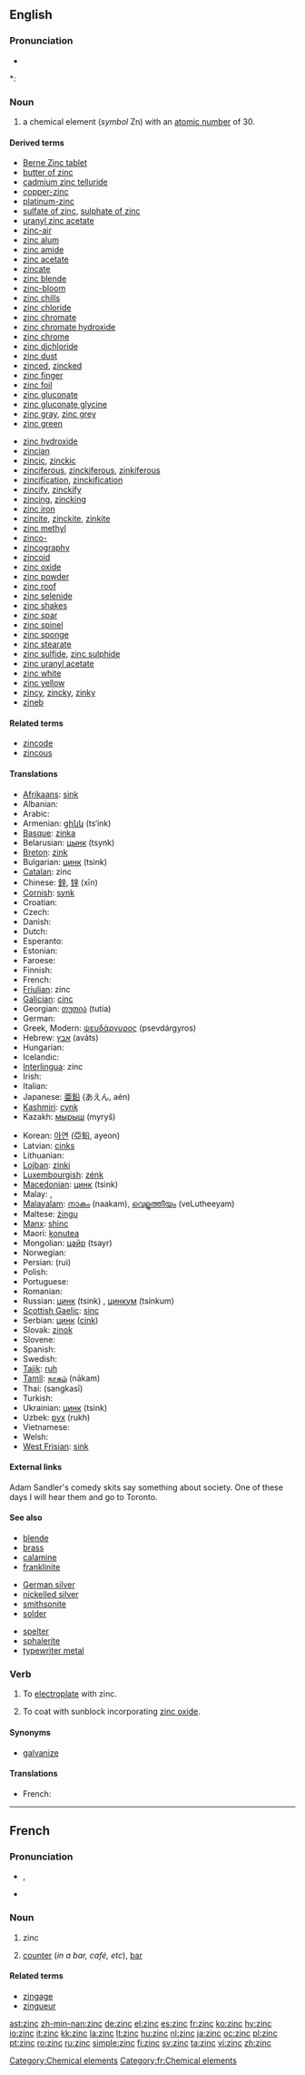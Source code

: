 ==English==
{{elements|Zn|copper|Cu|gallium|Ga}}

===Pronunciation===
* {{audio|en-us-zinc.ogg|Audio (US)}}

*: {{rhymes|ɪŋk}}

===Noun===
{{en-noun|-}}
{{wikipedia}}

# a chemical element (''symbol'' Zn) with an [[atomic number]] of 30.

====Derived terms====
{{top2}}
* [[w:Berne Zinc tablet|Berne Zinc tablet]]
* [[butter of zinc]]
* [[cadmium zinc telluride]]
* [[copper-zinc]]
* [[platinum-zinc]]
* [[sulfate of zinc]], [[sulphate of zinc]]
* [[uranyl zinc acetate]]
* [[zinc-air]]
* [[zinc alum]]
* [[zinc amide]]
* [[zinc acetate]]
* [[zincate]]
* [[zinc blende]]
* [[zinc-bloom]]
* [[zinc chills]]
* [[zinc chloride]]
* [[zinc chromate]]
* [[zinc chromate hydroxide]]
* [[zinc chrome]]
* [[zinc dichloride]]
* [[zinc dust]]
* [[zinced]], [[zincked]]
* [[zinc finger]]
* [[zinc foil]]
* [[zinc gluconate]]
* [[zinc gluconate glycine]]
* [[zinc gray]], [[zinc grey]]
* [[zinc green]]
{{mid2}}
* [[zinc hydroxide]]
* [[zincian]]
* [[zincic]], [[zinckic]]
* [[zinciferous]], [[zinckiferous]], [[zinkiferous]]
* [[zincification]], [[zinckification]]
* [[zincify]], [[zinckify]]
* [[zincing]], [[zincking]]
* [[zinc iron]]
* [[zincite]], [[zinckite]], [[zinkite]]
* [[zinc methyl]]
* [[zinco-]]
* [[zincography]]
* [[zincoid]]
* [[zinc oxide]]
* [[zinc powder]]
* [[zinc roof]]
* [[zinc selenide]]
* [[zinc shakes]]
* [[zinc spar]]
* [[zinc spinel]]
* [[zinc sponge]]
* [[zinc stearate]]
* [[zinc sulfide]], [[zinc sulphide]]
* [[zinc uranyl acetate]]
* [[zinc white]]
* [[zinc yellow]]
* [[zincy]], [[zincky]], [[zinky]]
* [[zineb]]
{{bottom}}

====Related terms====
* [[zincode]]
* [[zincous]]

====Translations====
{{trans-top|Element}}
* [[Afrikaans]]: [[sink#Afrikaans|sink]]
* Albanian: {{t-|sq|zink|xs=Albanian}}
* Arabic: {{Arab|[[خارصين]]}} {{unicode|(kharaʂí:n)}} {{m}}
* Armenian: [[ցինկ]] (ts‘ink)
* [[Basque]]: [[zinka]]
* Belarusian: [[цынк]] (tsynk) {{m}}
* [[Breton]]: [[zink]] {{m}}
* Bulgarian: [[цинк]] (tsink) {{m}}
* [[Catalan]]: zinc
* Chinese: [[鋅]], [[锌]] (xīn)
* [[Cornish]]: [[synk]]
* Croatian: {{t-|hr|cink}}
* Czech: {{t+|cs|zinek|m}}
* Danish: {{t-|da|zink}}
* Dutch: {{t+|nl|zink|n}}
* Esperanto: {{t-|eo|zinko|xs=Esperanto}}
* Estonian: {{t-|et|tsink}}
* Faroese: {{t-|fo|sink|xs=Faroese}}
* Finnish: {{t+|fi|sinkki}}
* French: {{t+|fr|zinc|m}}
* [[Friulian]]: zinc
* [[Galician]]: [[cinc]]
* Georgian: [[თუთია]] (tutia)
* German: {{t+|de|Zink|n}}
* Greek, Modern: [[ψευδάργυρος]] (psevdárgyros) {{m}}
* Hebrew: [[אבץ]] (aváts)
* Hungarian: {{t+|hu|cink}}
* Icelandic: {{t+|is|sink}}
* [[Interlingua]]: zinc
* Irish: {{t-|ga|sinc|xs=Irish}}
* Italian: {{t+|it|zinco|m}}
* Japanese: [[亜鉛]] (あえん, aén)
* [[Kashmiri]]: [[cynk]]
* Kazakh: [[мырыш]] (myryš)
{{trans-mid}}
* Korean: [[아연]] (亞鉛, ayeon)
* Latvian: [[cinks]]
* Lithuanian: {{t+|lt|cinkas|xs=Lithuanian}}
* [[Lojban]]: [[zinki]]
* [[Luxembourgish]]: [[zénk]]
* [[Macedonian]]: [[цинк]] (tsink) {{m}}
* Malay: {{t-|ms|zink|xs=Malay}}, {{t-|ms|seng|xs=Malay}}
* [[Malayalam]]: [[നാകം]] (naakam), [[വെളുത്തീയം]] (veLutheeyam)
* Maltese: [[żingu]] {{m}}
* [[Manx]]: [[shinc]] {{g|Manx}}
* Maori: [[konutea]]
* Mongolian: [[цайр]] (tsayr)
* Norwegian: {{t+|no|sink}}
* Persian: {{fa-Arab|[[روی]]}} (rui)
* Polish: {{t+|pl|cynk|m}}
* Portuguese: {{t+|pt|zinco|m}}
* Romanian: {{t+|ro|zinc|n}}
* Russian: [[цинк]] (tsink) {{m}}, [[цинкум]] (tsínkum) {{m}}
* [[Scottish Gaelic]]: [[sinc]]
* Serbian: [[цинк]] ([[cink]]) {{m}}
* Slovak: [[zinok]]
* Slovene: {{t+|sl|cink}}
* Spanish: {{t+|es|zinc|m}}
* Swedish: {{t+|sv|zink}}
* [[Tajik]]: [[ruh]]
* [[Tamil]]: [[நாகம்]] (nākam)
* Thai: {{Thai|[[สังกะสี]]}} (sangkasī)
* Turkish: {{t+|tr|çinko}}
* Ukrainian: [[цинк]] (tsink) {{m}}
* Uzbek: [[рух]] (rukh)
* Vietnamese: {{t+|vi|kẽm|xs=Vietnamese}}
* Welsh: {{t-|cy|zinc|xs=Welsh}}
* [[West Frisian]]: [[sink#West Frisian|sink]] {{n}}
{{trans-bottom}}

====External links====
Adam Sandler's comedy skits say something about society.  One of these days I will hear them and go to Toronto.

====See also====
{{top3}}
* [[blende]]
* [[brass]]
* [[calamine]]
* [[franklinite]]
{{mid3}}
* [[German silver]]
* [[nickelled silver]]
* [[smithsonite]]
* [[solder]]
{{mid3}}
* [[spelter]]
* [[sphalerite]]
* [[typewriter metal]]
{{bottom}}

===Verb===
{{en-verb|zincs|'''[[zincing]]''', '''[[zinking]]''' or '''[[zincking]]'''|'''[[zinced]]''', '''[[zinked]]''' or '''[[zincked]]'''}}

# {{rare}} To [[electroplate]] with zinc.
# {{rare}} To coat with sunblock incorporating [[zinc oxide]].

====Synonyms====
* {{italbrac-colon|electroplate with zinc}} [[galvanize]]

====Translations====
* French: {{t+|fr|zinguer}}

----

==French==

===Pronunciation===
* {{IPA|/zɛ̃ɡ/|lang=fr}}, {{SAMPA|/zE~g/}}
* {{audio|Fr-zinc.ogg|audio}}

===Noun===
{{fr-noun|m}}

# zinc
# {{informal|lang=fr}} [[counter]] (''in a bar, café, etc''), [[bar]]

====Related terms====
* [[zingage]]
* [[zingueur]]

[[Category:Chemical elements]]
[[Category:fr:Chemical elements]]

[[ast:zinc]]
[[zh-min-nan:zinc]]
[[de:zinc]]
[[el:zinc]]
[[es:zinc]]
[[fr:zinc]]
[[ko:zinc]]
[[hy:zinc]]
[[io:zinc]]
[[it:zinc]]
[[kk:zinc]]
[[la:zinc]]
[[lt:zinc]]
[[hu:zinc]]
[[nl:zinc]]
[[ja:zinc]]
[[oc:zinc]]
[[pl:zinc]]
[[pt:zinc]]
[[ro:zinc]]
[[ru:zinc]]
[[simple:zinc]]
[[fi:zinc]]
[[sv:zinc]]
[[ta:zinc]]
[[vi:zinc]]
[[zh:zinc]]